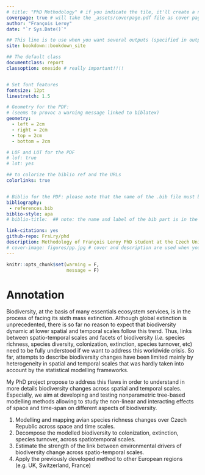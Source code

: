 ```yaml
--- 
# title: "PhD Methodology" # if you indicate the tile, it'll create a new cover page
coverpage: true # will take the _assets/coverpage.pdf file as cover page
author: "François Leroy"
date: "`r Sys.Date()`"

## This line is to use when you want several outputs (specified in output.yml)
site: bookdown::bookdown_site

## The default class 
documentclass: report
classoption: oneside # really important!!!!


# Set font features
fontsize: 12pt
linestretch: 1.5

# Geometry for the PDF: 
# (seems to provoc a warning message linked to biblatex)
geometry:
  - left = 2cm
  - right = 2cm
  - top = 2cm
  - bottom = 2cm

# LOF and LOT for the PDF
# lof: true
# lot: yes

## to colorize the biblio ref and the URLs
colorlinks: true 


# Biblio for the PDF: please note that the name of the .bib file must be as simple as possible (e.g. no underscore)
bibliography:
 - references.bib
biblio-style: apa
# biblio-title:  ## note: the name and label of the bib part is in the template!!!

link-citations: yes
github-repo: FrsLry/phd
description: Methodology of François Leroy PhD student at the Czech University of life sciences in Prague
# cover-image: figures/pp.jpg # cover and description are used when you share the book
---
```


```r
knitr::opts_chunk$set(warning = F,
                      message = F)
```

# Annotation {-}


Biodiversity, at the basis of many essentials ecosystem services, is in the process of facing its sixth mass extinction. Although global extinction is unprecedented, there is so far no reason to expect that biodiversity dynamic at lower spatial and temporal scales follow this trend. Thus, links between
spatio-temporal scales and facets of biodiversity (*i.e.* species richness, species diversity, colonization, extinction, 
species turnover, etc) need to be fully understood if we want to address this worldwide crisis. So far,
attempts to describe biodiversity changes have been limited mainly by heterogeneity in spatial and
temporal scales that was hardly taken into account by the statistical modelling frameworks.

My PhD project propose to address this flaws in order to understand in more details biodiversity
changes across spatial and temporal scales. Especially, we aim at developing and testing nonparametric
tree-based modelling methods allowing to study the non-linear and interacting effects of
space and time-span on different aspects of biodiversity.

\underline{The specific objectives of my PhD project are:}

1. Modelling and mapping avian species richness changes over Czech Republic across space and time
scales.
2. Decompose the modelled biodiversity to colonization, extinction, species turnover, across spatiotemporal
scales.
3. Estimate the strength of the link between environmental drivers of biodiversity change across
spatio-temporal scales.
4. Apply the previously developed method to other European regions (e.g. UK, Switzerland, France)
